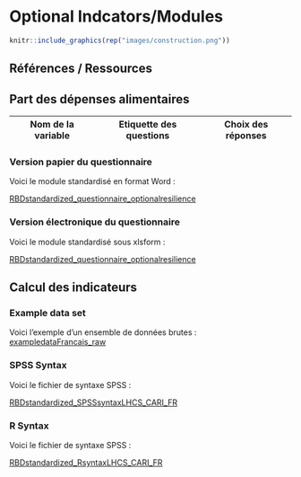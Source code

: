 # Optional Indcators/Modules

``` r
knitr::include_graphics(rep("images/construction.png"))
```



## Références / Ressources



## Part des dépenses alimentaires

Nom de la variable | Etiquette des questions | Choix des réponses
---- | ------------- |------- 

### Version papier du questionnaire

Voici le module standardisé en format Word :

[RBDstandardized_questionnaire_optionalresilience](https://github.com/WFP-VAM/RBD_FS_CH_guide_FR/blob/main/questionnaires/RBDstandardized_questionnaire_optionalresilience.docx?raw=true) 

### Version électronique du questionnaire

Voici le module standardisé sous xlsform :

[RBDstandardized_questionnaire_optionalresilience](https://github.com/WFP-VAM/RBD_FS_CH_guide_FR/blob/main/questionnaires/RBDstandardized_questionnaire_optionalresilience.xlsx?raw=true) 


## Calcul des indicateurs

### Example data set

Voici l'exemple d'un ensemble de données brutes :  
[exampledataFrancais_raw](https://github.com/WFP-VAM/RBD_FS_CH_guide_FR/blob/main/example_datasets/exampledataFrancais_raw.sav?raw=true)  


### SPSS Syntax

Voici le fichier de syntaxe SPSS : 

[RBDstandardized_SPSSsyntaxLHCS_CARI_FR](https://github.com/WFP-VAM/RBD_FS_CH_guide_FR/blob/main/syntax/RBDstandardized_SPSSsyntaxLHCS_CARI_FR.sps) 

### R Syntax

Voici le fichier de syntaxe SPSS :  

[RBDstandardized_RsyntaxLHCS_CARI_FR](https://github.com/WFP-VAM/RBD_FS_CH_guide_FR/blob/main/syntax/RBDstandardized_RsyntaxLHCS_CARI_FR.R) 

